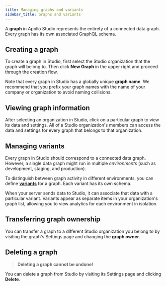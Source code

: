 ```yaml
---
title: Managing graphs and variants
sidebar_title: Graphs and variants
---
```


A **graph** in Apollo Studio represents the entirety of a connected data graph. Every graph has its own associated GraphQL schema.

## Creating a graph

To create a graph in Studio, first select the Studio organization that the graph will belong to. Then click **New Graph** in the upper right and proceed through the creation flow.

Note that every graph in Studio has a globally unique **graph name**. We recommend that you prefix your graph names with the name of your company or organization to avoid naming collisions.

## Viewing graph information

After selecting an organization in Studio, click on a particular graph
to view its data and settings. All of a Studio organization's members can access the data and settings for every graph that belongs to that organization.

## Managing variants

Every graph in Studio should correspond to a connected data graph. However, a single data graph might run in multiple _environments_ (such as development, staging, and production).

To distinguish between graph activity in different environments, you can define [**variants**](/schema-registry/#managing-environments-with-variants) for a graph. Each variant has its own schema.

When your server sends data to Studio, it can associate that data with a particular variant. Variants appear as separate items in your organization's graph list, allowing you to view analytics for each environment in isolation.

## Transferring graph ownership

You can transfer a graph to a different Studio organization you belong to
by visiting the graph's Settings page and changing the **graph owner**.

## Deleting a graph

> **Deleting a graph cannot be undone!**

You can delete a graph from Studio by visiting its Settings page and clicking
**Delete**.
